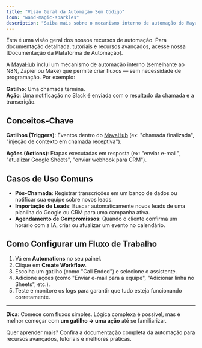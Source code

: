 ```yaml
---
title: "Visão Geral da Automação Sem Código"
icon: "wand-magic-sparkles"
description: "Saiba mais sobre o mecanismo interno de automação do MayaHub para criar fluxos de trabalho sem programar"
---
```


<Card title="Leia a documentação completa" icon="book-open" href="/automation-platform/introduction">
  Esta é uma visão geral dos nossos recursos de automação. Para documentação detalhada, tutoriais e recursos avançados, acesse nossa [Documentação da Plataforma de Automação].
</Card>

A  [MayaHub](http://mayahub.online) inclui um mecanismo de automação interno (semelhante ao N8N, Zapier ou Make) que permite criar fluxos — sem necessidade de programação. Por exemplo:

**Gatilho**: Uma chamada termina.\
**Ação**: Uma notificação no Slack é enviada com o resultado da chamada e a transcrição.

## Conceitos-Chave

**Gatilhos (Triggers)**: Eventos dentro do [MayaHub](http://mayahub.online) (ex: "chamada finalizada", "injeção de contexto em chamada receptiva").

**Ações (Actions)**: Etapas executadas em resposta (ex: "enviar e-mail", "atualizar Google Sheets", "enviar webhook para CRM").

## Casos de Uso Comuns

- **Pós-Chamada**: Registrar transcrições em um banco de dados ou notificar sua equipe sobre novos leads.
- **Importação de Leads**: Buscar automaticamente novos leads de uma planilha do Google ou CRM para uma campanha ativa.
- **Agendamento de Compromissos**: Quando o cliente confirma um horário com a IA, criar ou atualizar um evento no calendário.

## Como Configurar um Fluxo de Trabalho

1. Vá em **Automations** no seu painel.
2. Clique em **Create Workflow**.
3. Escolha um gatilho (como "Call Ended") e selecione o assistente.
4. Adicione ações (como "Enviar e-mail para a equipe", "Adicionar linha no Sheets", etc.).
5. Teste e monitore os logs para garantir que tudo esteja funcionando corretamente.

---

**Dica**: Comece com fluxos simples. Lógica complexa é possível, mas é melhor começar com **um gatilho → uma ação** até se familiarizar.

Quer aprender mais? Confira a documentação completa da automação para recursos avançados, tutoriais e melhores práticas.